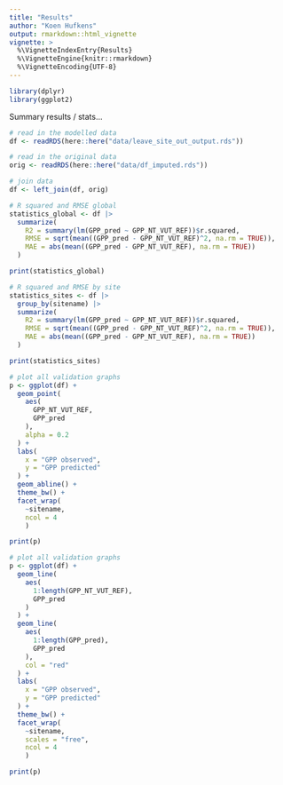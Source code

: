 ```yaml
---
title: "Results"
author: "Koen Hufkens"
output: rmarkdown::html_vignette
vignette: >
  %\VignetteIndexEntry{Results}
  %\VignetteEngine{knitr::rmarkdown}
  %\VignetteEncoding{UTF-8}
---
```


```r
library(dplyr)
library(ggplot2)
```

Summary results / stats...


```r
# read in the modelled data
df <- readRDS(here::here("data/leave_site_out_output.rds"))

# read in the original data
orig <- readRDS(here::here("data/df_imputed.rds"))

# join data
df <- left_join(df, orig)

# R squared and RMSE global
statistics_global <- df |>
  summarize(
    R2 = summary(lm(GPP_pred ~ GPP_NT_VUT_REF))$r.squared,
    RMSE = sqrt(mean((GPP_pred - GPP_NT_VUT_REF)^2, na.rm = TRUE)),
    MAE = abs(mean((GPP_pred - GPP_NT_VUT_REF), na.rm = TRUE))
  )

print(statistics_global)

# R squared and RMSE by site
statistics_sites <- df |>
  group_by(sitename) |>
  summarize(
    R2 = summary(lm(GPP_pred ~ GPP_NT_VUT_REF))$r.squared,
    RMSE = sqrt(mean((GPP_pred - GPP_NT_VUT_REF)^2, na.rm = TRUE)),
    MAE = abs(mean((GPP_pred - GPP_NT_VUT_REF), na.rm = TRUE))
  )

print(statistics_sites)
```

```r
# plot all validation graphs
p <- ggplot(df) +
  geom_point(
    aes(
      GPP_NT_VUT_REF,
      GPP_pred
    ),
    alpha = 0.2
  ) +
  labs(
    x = "GPP observed",
    y = "GPP predicted"
  ) +
  geom_abline() +
  theme_bw() +
  facet_wrap(
    ~sitename,
    ncol = 4
    )

print(p)
```

```r
# plot all validation graphs
p <- ggplot(df) +
  geom_line(
    aes(
      1:length(GPP_NT_VUT_REF),
      GPP_pred
    )
  ) +
  geom_line(
    aes(
      1:length(GPP_pred),
      GPP_pred
    ),
    col = "red"
  ) +
  labs(
    x = "GPP observed",
    y = "GPP predicted"
  ) +
  theme_bw() +
  facet_wrap(
    ~sitename,
    scales = "free",
    ncol = 4
    )

print(p)
```

